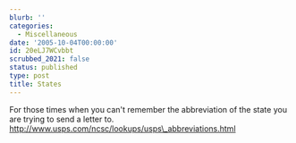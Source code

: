 ```yaml
---
blurb: ''
categories:
  - Miscellaneous
date: '2005-10-04T00:00:00'
id: 20eLJ7WCvbbt
scrubbed_2021: false
status: published
type: post
title: States
---
```


For those times when you can't remember the abbreviation of the
state you are trying to send a letter to.  
http://www.usps.com/ncsc/lookups/usps\_abbreviations.html
